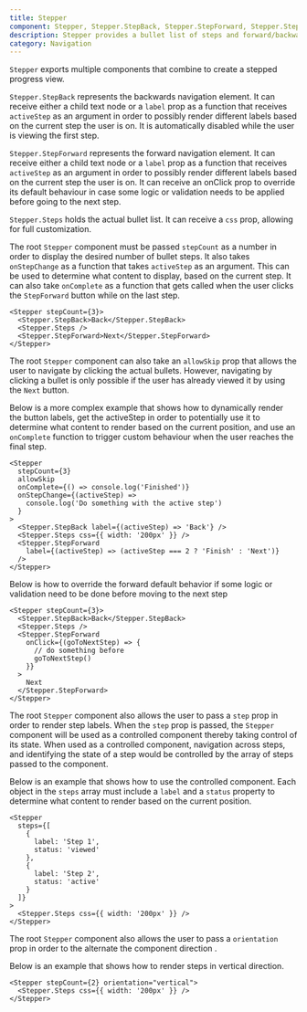 ```yaml
---
title: Stepper
component: Stepper, Stepper.StepBack, Stepper.StepForward, Stepper.Steps
description: Stepper provides a bullet list of steps and forward/backwards navigation buttons.
category: Navigation
---
```


`Stepper` exports multiple components that combine to create a stepped progress view.

`Stepper.StepBack` represents the backwards navigation element. It can receive either a child text node or a `label` prop as a function that receives `activeStep` as an argument in order to possibly render different labels based on the current step the user is on. It is automatically disabled while the user is viewing the first step.

`Stepper.StepForward` represents the forward navigation element. It can receive either a child text node or a `label` prop as a function that receives `activeStep` as an argument in order to possibly render different labels based on the current step the user is on. It can receive an onClick prop to override its default behaviour in case some logic or validation needs to be applied before going to the next step.

`Stepper.Steps` holds the actual bullet list. It can receive a `css` prop, allowing for full customization.

The root `Stepper` component must be passed `stepCount` as a number in order to display the desired number of bullet steps. It also takes `onStepChange` as a function that takes `activeStep` as an argument. This can be used to determine what content to display, based on the current step. It can also take `onComplete` as a function that gets called when the user clicks the `StepForward` button while on the last step.

```tsx preview
<Stepper stepCount={3}>
  <Stepper.StepBack>Back</Stepper.StepBack>
  <Stepper.Steps />
  <Stepper.StepForward>Next</Stepper.StepForward>
</Stepper>
```

The root `Stepper` component can also take an `allowSkip` prop that allows the user to navigate by clicking the actual bullets. However, navigating by clicking a bullet is only possible if the user has already viewed it by using the `Next` button.

Below is a more complex example that shows how to dynamically render the button labels, get the activeStep in order to potentially use it to determine what content to render based on the current position, and use an `onComplete` function to trigger custom behaviour when the user reaches the final step.

```tsx preview
<Stepper
  stepCount={3}
  allowSkip
  onComplete={() => console.log('Finished')}
  onStepChange={(activeStep) =>
    console.log('Do something with the active step')
  }
>
  <Stepper.StepBack label={(activeStep) => 'Back'} />
  <Stepper.Steps css={{ width: '200px' }} />
  <Stepper.StepForward
    label={(activeStep) => (activeStep === 2 ? 'Finish' : 'Next')}
  />
</Stepper>
```

Below is how to override the forward default behavior if some logic or validation need to be done before moving to the next step

```tsx preview
<Stepper stepCount={3}>
  <Stepper.StepBack>Back</Stepper.StepBack>
  <Stepper.Steps />
  <Stepper.StepForward
    onClick={(goToNextStep) => {
      // do something before
      goToNextStep()
    }}
  >
    Next
  </Stepper.StepForward>
</Stepper>
```

The root `Stepper` component also allows the user to pass a `step` prop in order to render step labels. When the `step` prop is passed, the `Stepper` component will be used as a controlled component thereby taking control of its state. When used as a controlled component, navigation across steps, and identifying the state of a step would be controlled by the array of steps passed to the component.

Below is an example that shows how to use the controlled component. Each object in the `steps` array must include a `label` and a `status` property to determine what content to render based on the current position.

```tsx preview
<Stepper
  steps={[
    {
      label: 'Step 1',
      status: 'viewed'
    },
    {
      label: 'Step 2',
      status: 'active'
    }
  ]}
>
  <Stepper.Steps css={{ width: '200px' }} />
</Stepper>
```

The root `Stepper` component also allows the user to pass a `orientation` prop in order to the alternate the component direction .

Below is an example that shows how to render steps in vertical direction.

```tsx preview
<Stepper stepCount={2} orientation="vertical">
  <Stepper.Steps css={{ width: '200px' }} />
</Stepper>
```
